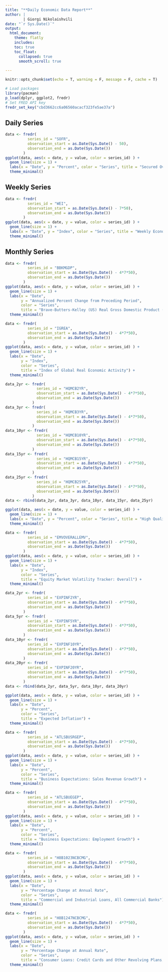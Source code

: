 ```yaml
---
title: "**Daily Economic Data Report**"
author: |
        | Giorgi Nikolaishvili
date: "`r Sys.Date()`"
output: 
  html_document:
    theme: flatly  
    includes:
    toc: true
    toc_float:
      collapsed: true
      smooth_scroll: true
      
---
```


```r
knitr::opts_chunk$set(echo = T, warning = F, message = F, cache = T)
```

```r
# Load packages 
library(pacman) 
p_load(dplyr, ggplot2, fredr)
# Set FRED API key 
fredr_set_key("cbd3662cc6a06560acacf323fe5ae37a")
```

## Daily Series

```r
data <- fredr(
          series_id = "SOFR",
          observation_start = as.Date(Sys.Date() - 50),
          observation_end = as.Date(Sys.Date())
        )
ggplot(data, aes(x = date, y = value, color = series_id) ) +
  geom_line(size = 1) +
  labs(x = "Date", y = "Percent", color = "Series", title = "Secured Overnight Financing Rate") + 
  theme_minimal() 
```


## Weekly Series 

```r
data <- fredr(
          series_id = "WEI",
          observation_start = as.Date(Sys.Date() - 7*50),
          observation_end = as.Date(Sys.Date())
        )
ggplot(data, aes(x = date, y = value, color = series_id) ) +
  geom_line(size = 1) +
  labs(x = "Date", y = "Index", color = "Series", title = "Weekly Economic Index (Lewis-Mertens-Stock)") + 
  theme_minimal() 
```

## Monthly Series

```r
data <- fredr(
          series_id = "BBKMGDP",
          observation_start = as.Date(Sys.Date() - 4*7*50),
          observation_end = as.Date(Sys.Date())
        )
ggplot(data, aes(x = date, y = value, color = series_id) ) +
  geom_line(size = 1) +
  labs(x = "Date", 
       y = "Annualized Percent Change from Preceding Period", 
       color = "Series", 
       title = "Brave-Butters-Kelley (US) Real Gross Domestic Product (Seasonally Adjusted)") + 
  theme_minimal() 
```

```r
data <- fredr(
          series_id = "IGREA",
          observation_start = as.Date(Sys.Date() - 4*7*50),
          observation_end = as.Date(Sys.Date())
        )
ggplot(data, aes(x = date, y = value, color = series_id) ) +
  geom_line(size = 1) +
  labs(x = "Date", 
       y = "Index", 
       color = "Series", 
       title = "Index of Global Real Economic Activity") + 
  theme_minimal() 
```

```r
data_2yr <- fredr(
              series_id = "HQMCB2YR",
              observation_start = as.Date(Sys.Date() - 4*7*50),
              observation_end = as.Date(Sys.Date())
            )
data_3yr <- fredr(
              series_id = "HQMCB3YR",
              observation_start = as.Date(Sys.Date() - 4*7*50),
              observation_end = as.Date(Sys.Date())
            )
data_10yr <- fredr(
              series_id = "HQMCB10YR",
              observation_start = as.Date(Sys.Date() - 4*7*50),
              observation_end = as.Date(Sys.Date())
            )
data_15yr <- fredr(
              series_id = "HQMCB15YR",
              observation_start = as.Date(Sys.Date() - 4*7*50),
              observation_end = as.Date(Sys.Date())
            )
data_25yr <- fredr(
              series_id = "HQMCB25YR",
              observation_start = as.Date(Sys.Date() - 4*7*50),
              observation_end = as.Date(Sys.Date())
            )
data <- rbind(data_2yr, data_3yr, data_10yr, data_15yr, data_25yr)

ggplot(data, aes(x = date, y = value, color = series_id) ) +
  geom_line(size = 1) +
  labs(x = "Date", y = "Percent", color = "Series", title = "High Quality Market (HQM) Corporate Bond Spot Rate") + 
  theme_minimal() 
```

```r
data <- fredr(
          series_id = "EMVOVERALLEMV",
          observation_start = as.Date(Sys.Date() - 4*7*50),
          observation_end = as.Date(Sys.Date())
        )
ggplot(data, aes(x = date, y = value, color = series_id) ) +
  geom_line(size = 1) +
  labs(x = "Date", 
       y = "Index", 
       color = "Series", 
       title = "Equity Market Volatility Tracker: Overall") + 
  theme_minimal() 
```

```r
data_2yr <- fredr(
          series_id = "EXPINF2YR",
          observation_start = as.Date(Sys.Date() - 4*7*50),
          observation_end = as.Date(Sys.Date())
        )
data_5yr <- fredr(
          series_id = "EXPINF5YR",
          observation_start = as.Date(Sys.Date() - 4*7*50),
          observation_end = as.Date(Sys.Date())
        )
data_10yr <- fredr(
          series_id = "EXPINF10YR",
          observation_start = as.Date(Sys.Date() - 4*7*50),
          observation_end = as.Date(Sys.Date())
        )
data_20yr <- fredr(
          series_id = "EXPINF20YR",
          observation_start = as.Date(Sys.Date() - 4*7*50),
          observation_end = as.Date(Sys.Date())
        )
data <- rbind(data_2yr, data_5yr, data_10yr, data_20yr)

ggplot(data, aes(x = date, y = value, color = series_id) ) +
  geom_line(size = 1) +
  labs(x = "Date", 
       y = "Percent", 
       color = "Series", 
       title = "Expected Inflation") + 
  theme_minimal() 
```

```r
data <- fredr(
          series_id = "ATLSBUSRGEP",
          observation_start = as.Date(Sys.Date() - 4*7*50),
          observation_end = as.Date(Sys.Date())
        )
ggplot(data, aes(x = date, y = value, color = series_id) ) +
  geom_line(size = 1) +
  labs(x = "Date", 
       y = "Percent", 
       color = "Series", 
       title = "Business Expectations: Sales Revenue Growth") + 
  theme_minimal() 
```

```r
data <- fredr(
          series_id = "ATLSBUEGEP",
          observation_start = as.Date(Sys.Date() - 4*7*50),
          observation_end = as.Date(Sys.Date())
        )
ggplot(data, aes(x = date, y = value, color = series_id) ) +
  geom_line(size = 1) +
  labs(x = "Date", 
       y = "Percent", 
       color = "Series", 
       title = "Business Expectations: Employment Growth") + 
  theme_minimal() 
```

```r
data <- fredr(
          series_id = "H8B1023NCBCMG",
          observation_start = as.Date(Sys.Date() - 4*7*50),
          observation_end = as.Date(Sys.Date())
        )
ggplot(data, aes(x = date, y = value, color = series_id) ) +
  geom_line(size = 1) +
  labs(x = "Date", 
       y = "Percentage Change at Annual Rate", 
       color = "Series", 
       title = "Commercial and Industrial Loans, All Commercial Banks") + 
  theme_minimal() 
```

```r
data <- fredr(
          series_id = "H8B1247NCBCMG",
          observation_start = as.Date(Sys.Date() - 4*7*50),
          observation_end = as.Date(Sys.Date())
        )
ggplot(data, aes(x = date, y = value, color = series_id) ) +
  geom_line(size = 1) +
  labs(x = "Date", 
       y = "Percentage Change at Annual Rate", 
       color = "Series", 
       title = "Consumer Loans: Credit Cards and Other Revolving Plans, All Commercial Banks") + 
  theme_minimal() 
```

